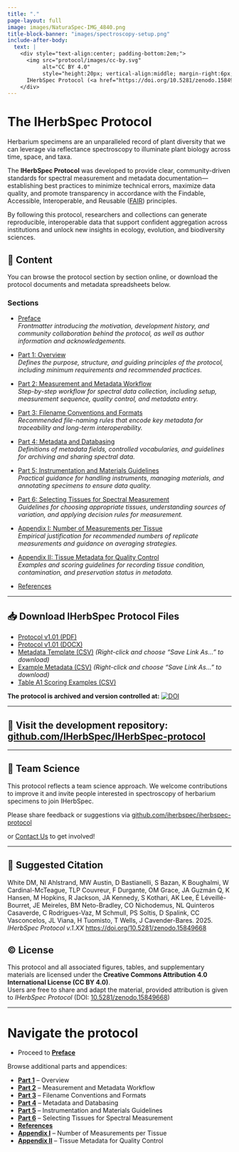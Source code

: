 ```yaml
---
title: "."
page-layout: full
image: images/NaturaSpec-IMG_4840.png
title-block-banner: "images/spectroscopy-setup.png"
include-after-body:
  text: |
    <div style="text-align:center; padding-bottom:2em;">
      <img src="protocol/images/cc-by.svg"
           alt="CC BY 4.0" 
           style="height:20px; vertical-align:middle; margin-right:6px;">
      IHerbSpec Protocol (<a href="https://doi.org/10.5281/zenodo.15849668">10.5281/zenodo.15849668</a>)
    </div>
---
```


<!-- Page-only styles (won’t affect other pages) -->
<style>
  /* Center the big page title */
  #title-block-header .title { text-align: center; }

  /* Make page body text larger */
  main#quarto-document-content { font-size: 1.125rem; line-height: 1.7; }

  /* Center figure captions */
  .quarto-figure figcaption { text-align: center; }
  
  /* Limit text width */
  .content-narrow {
    max-width: 70ch;
    margin-left: auto;
    margin-right: auto;
  }
</style>



# The IHerbSpec Protocol


Herbarium specimens are an unparalleled record of plant diversity that we can leverage via reflectance spectroscopy to illuminate plant biology across time, space, and taxa. 

The **IHerbSpec Protocol** was developed to provide clear, community-driven standards for spectral measurement and metadata documentation—establishing best practices to minimize technical errors, maximize data quality, and promote transparency in accordance with the Findable, Accessible, Interoperable, and Reusable ([FAIR](https://doi.org/10.1038/sdata.2016.18)) principles.

By following this protocol, researchers and collections can generate reproducible, interoperable data that support confident aggregation across institutions and unlock new insights in ecology, evolution, and biodiversity sciences.


## 👀 Content

You can browse the protocol section by section online, or download the protocol documents and metadata spreadsheets below.

### Sections

- [Preface](protocol/preface.html)  
  *Frontmatter introducing the motivation, development history, and community collaboration behind the protocol, as well as author information and acknowledgements.*  

- [Part 1: Overview](protocol/part1-overview.qmd)  
  *Defines the purpose, structure, and guiding principles of the protocol, including minimum requirements and recommended practices.*  

- [Part 2: Measurement and Metadata Workflow](protocol/part2-workflow.qmd)  
  *Step-by-step workflow for spectral data collection, including setup, measurement sequence, quality control, and metadata entry.*  

- [Part 3: Filename Conventions and Formats](protocol/part3-filenames.qmd)  
  *Recommended file-naming rules that encode key metadata for traceability and long-term interoperability.*  

- [Part 4: Metadata and Databasing](protocol/part4-metadata.qmd)  
  *Definitions of metadata fields, controlled vocabularies, and guidelines for archiving and sharing spectral data.*  

- [Part 5: Instrumentation and Materials Guidelines](protocol/part5-instrumentation.qmd)  
  *Practical guidance for handling instruments, managing materials, and annotating specimens to ensure data quality.*  

- [Part 6: Selecting Tissues for Spectral Measurement](protocol/part6-guidelines.qmd)  
  *Guidelines for choosing appropriate tissues, understanding sources of variation, and applying decision rules for measurement.*  

- [Appendix I: Number of Measurements per Tissue](protocol/appendix1.qmd)  
  *Empirical justification for recommended numbers of replicate measurements and guidance on averaging strategies.*  

- [Appendix II: Tissue Metadata for Quality Control](protocol/appendix2.qmd)  
  *Examples and scoring guidelines for recording tissue condition, contamination, and preservation status in metadata.*
  
- [References](protocol/references.qmd)  

--- 

## 📥 Download IHerbSpec Protocol Files

- [Protocol v1.01 (PDF)](https://github.com/IHerbSpec/IHerbSpec-protocol/raw/main/IHerbSpec%20Protocol%20v1.01.pdf)  
- [Protocol v1.01 (DOCX)](https://github.com/IHerbSpec/IHerbSpec-protocol/raw/main/IHerbSpec%20Protocol%20v1.01.docx)  
- [Metadata Template (CSV)](https://github.com/IHerbSpec/IHerbSpec-protocol/raw/refs/heads/main/IHerbSpec_metadata.csv) *(Right-click and choose “Save Link As…” to download)*  
- [Example Metadata (CSV)](https://github.com/IHerbSpec/IHerbSpec-protocol/raw/refs/heads/main/IHerbSpec_metadata-examples.csv) *(Right-click and choose “Save Link As…” to download)*  
- [Table A1 Scoring Examples (CSV)](https://github.com/IHerbSpec/IHerbSpec-protocol/raw/main/IHerbSpecProtocol_TableA1.csv)  

**The protocol is archived and version controlled at:**  [![DOI](https://zenodo.org/badge/DOI/10.5281/zenodo.15849668.svg)](https://doi.org/10.5281/zenodo.15849668)

---

## 🔧 Visit the development repository: [github.com/IHerbSpec/IHerbSpec-protocol](https://github.com/IHerbSpec/IHerbSpec-protocol)

---

## 👥 Team Science
::: {.column-page-inset}
<div class="content-narrow">

This protocol reflects a team science approach. We welcome contributions to improve it and invite people interested in spectroscopy of herbarium specimens to join IHerbSpec.  

Please share feedback or suggestions via [github.com/iherbspec/iherbspec-protocol](https://github.com/IHerbSpec/IHerbSpec-protocol)  

or [Contact Us](contact.qmd) to get involved!

</div>
:::

---

## 📌 Suggested Citation

White DM, NI Ahlstrand, MW Austin, D Bastianelli, S Bazan, K Boughalmi, W Cardinal-McTeague, TLP Couvreur, F Durgante, OM Grace, JA Guzmán Q, K Hansen, M Hopkins, R Jackson, JA Kennedy, S Kothari, AK Lee, É Léveillé-Bourret, JE Meireles, BM Neto-Bradley, CO Nichodemus, NL Quinteros Casaverde, C Rodrigues-Vaz, M Schmull, PS Soltis, D Spalink, CC Vasconcelos, JL Viana, H Tuomisto, T Wells, J Cavender-Bares. 2025. *IHerbSpec Protocol v.1.XX* [https://doi.org/10.5281/zenodo.15849668](https://doi.org/10.5281/zenodo.15849668)

## ©️ License

This protocol and all associated figures, tables, and supplementary materials are licensed under the **Creative Commons Attribution 4.0 International License (CC BY 4.0)**.  
Users are free to share and adapt the material, provided attribution is given to *IHerbSpec Protocol* (DOI: [10.5281/zenodo.15849668](https://doi.org/10.5281/zenodo.15849668))

---

# Navigate the protocol
- Proceed to [**Preface**](protocol/preface.qmd)

Browse additional parts and appendices:

- [**Part 1**](protocol/part1-overview.qmd) – Overview  
- [**Part 2**](protocol/part2-workflow.qmd) – Measurement and Metadata Workflow  
- [**Part 3**](protocol/part3-filenames.qmd) – Filename Conventions and Formats  
- [**Part 4**](protocol/part4-metadata.qmd) – Metadata and Databasing  
- [**Part 5**](protocol/part5-instrumentation.qmd) – Instrumentation and Materials Guidelines  
- [**Part 6**](protocol/part6-guidelines.qmd) – Selecting Tissues for Spectral Measurement  
- [**References**](protocol/references.qmd)
- [**Appendix I**](protocol/appendix1.qmd) – Number of Measurements per Tissue  
- [**Appendix II**](protocol/appendix2.qmd) – Tissue Metadata for Quality Control  

